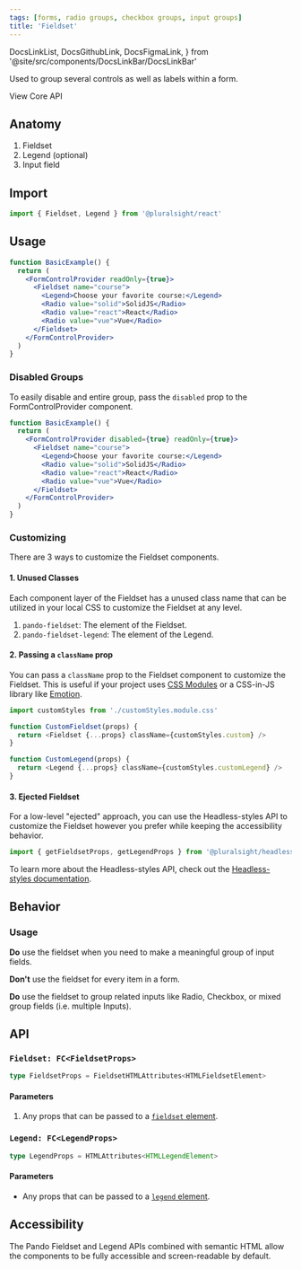```yaml
---
tags: [forms, radio groups, checkbox groups, input groups]
title: 'Fieldset'
---
```


  DocsLinkList,
  DocsGithubLink,
  DocsFigmaLink,
} from '@site/src/components/DocsLinkBar/DocsLinkBar'

<p className="size-xxl">
  Used to group several controls as well as labels within a form.
</p>

<DocsLinkList>
  <DocsGithubLink href="https://github.com/pluralsight/pando/tree/main/packages/react/src/components/Fieldset.tsx" />
  <DocsGithubLink href="https://github.com/pluralsight/pando/tree/main/packages/headless-styles/src/components/Fieldset/fieldset.ts">
    View Core API
  </DocsGithubLink>
  <DocsFigmaLink href="https://www.figma.com/file/ZmH4XsZS5WnKeo28ylM5x1/Pando-UI-kit-(Web)?node-id=1214%3A50560&t=YLA3FBYLefNvfeuf-0" />
</DocsLinkList>

## Anatomy

1. Fieldset
2. Legend (optional)
3. Input field

## Import

```javascript
import { Fieldset, Legend } from '@pluralsight/react'
```

## Usage

```jsx live
function BasicExample() {
  return (
    <FormControlProvider readOnly={true}>
      <Fieldset name="course">
        <Legend>Choose your favorite course:</Legend>
        <Radio value="solid">SolidJS</Radio>
        <Radio value="react">React</Radio>
        <Radio value="vue">Vue</Radio>
      </Fieldset>
    </FormControlProvider>
  )
}
```

### Disabled Groups

To easily disable and entire group, pass the `disabled` prop to the FormControlProvider component.

```jsx live
function BasicExample() {
  return (
    <FormControlProvider disabled={true} readOnly={true}>
      <Fieldset name="course">
        <Legend>Choose your favorite course:</Legend>
        <Radio value="solid">SolidJS</Radio>
        <Radio value="react">React</Radio>
        <Radio value="vue">Vue</Radio>
      </Fieldset>
    </FormControlProvider>
  )
}
```

### Customizing

There are 3 ways to customize the Fieldset components.

#### 1. Unused Classes

Each component layer of the Fieldset has a unused class name that can be utilized in your local CSS to customize the Fieldset at any level.

1. `pando-fieldset`: The element of the Fieldset.
2. `pando-fieldset-legend`: The element of the Legend.

#### 2. Passing a `className` prop

You can pass a `className` prop to the Fieldset component to customize the Fieldset. This is useful if your project uses [CSS Modules](https://github.com/css-modules/css-modules) or a CSS-in-JS library like [Emotion](https://emotion.sh/docs/introduction).

```javascript title="Example of using CSS Modules to customize the Fieldset." showLineNumbers
import customStyles from './customStyles.module.css'

function CustomFieldset(props) {
  return <Fieldset {...props} className={customStyles.custom} />
}

function CustomLegend(props) {
  return <Legend {...props} className={customStyles.customLegend} />
}
```

#### 3. Ejected Fieldset

For a low-level "ejected" approach, you can use the Headless-styles API to customize the Fieldset however you prefer while keeping the accessibility behavior.

```javascript showLineNumbers
import { getFieldsetProps, getLegendProps } from '@pluralsight/headless-styles'
```

To learn more about the Headless-styles API, check out the [Headless-styles documentation](https://github.com/pluralsight/pando/blob/main/packages/headless-styles/src/components/Fieldset/fieldset.ts).

## Behavior

### Usage

**Do** use the fieldset when you need to make a meaningful group of input fields.

**Don't** use the fieldset for every item in a form.

**Do** use the fieldset to group related inputs like Radio, Checkbox, or mixed group fields (i.e. multiple Inputs).

## API

### `Fieldset: FC<FieldsetProps>`

```typescript
type FieldsetProps = FieldsetHTMLAttributes<HTMLFieldsetElement>
```

#### Parameters

1. Any props that can be passed to a [`fieldset` element](https://developer.mozilla.org/en-US/docs/Web/HTML/Element/fieldset).

### `Legend: FC<LegendProps>`

```typescript
type LegendProps = HTMLAttributes<HTMLLegendElement>
```

#### Parameters

- Any props that can be passed to a [`legend` element](https://developer.mozilla.org/en-US/docs/Web/HTML/Element/legend).

## Accessibility

The Pando Fieldset and Legend APIs combined with semantic HTML allow the components to be fully accessible and screen-readable by default.
